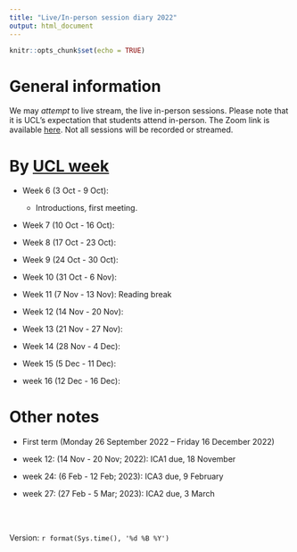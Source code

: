 ```yaml
---
title: "Live/In-person session diary 2022"
output: html_document
---
```


```r
knitr::opts_chunk$set(echo = TRUE)
```

# General information

We may  *attempt* to live stream, the live in-person sessions.  Please note that it is UCL's expectation that students attend in-person.  The Zoom link is available [here](https://ucl.zoom.us/my/terrysoo).  Not all sessions will be recorded or streamed. 


# By [UCL week](https://www.ucl.ac.uk/staff/sites/staff/files/cal_2022_2023.pdf)

* Week 6 (3 Oct - 9 Oct):  
  - Introductions, first meeting.
  
* Week 7 (10 Oct - 16 Oct): 
 
* Week 8 (17 Oct - 23 Oct):  
  
* Week 9 (24 Oct - 30 Oct):  
  
* Week 10 (31 Oct - 6 Nov):   
 
* Week 11 (7 Nov - 13 Nov):  Reading break
* Week 12 (14 Nov - 20 Nov): 
 
* Week 13 (21 Nov - 27 Nov):  
* Week 14 (28 Nov - 4 Dec):  
  
* Week 15 (5 Dec - 11 Dec): 
 
* week 16 (12 Dec - 16 Dec):
 


# Other notes

* First term (Monday 26 September 2022 -- Friday 16 December 2022)

* week 12: (14 Nov - 20 Nov; 2022):  ICA1 due, 18 November
* week 24: (6 Feb - 12 Feb;  2023):  ICA3 due, 9 February
* week 27: (27 Feb - 5 Mar; 2023):  ICA2 due, 3 March


<br>
<br>

 Version:  `r format(Sys.time(), '%d %B %Y')`

<br>
<br>
<br>